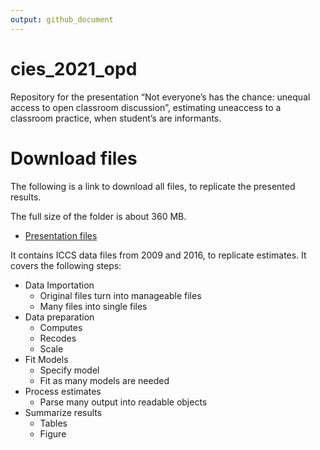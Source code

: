 ```yaml
---
output: github_document
---
```


# cies_2021_opd

Repository for the presentation "Not everyone’s has the chance: unequal access to open classroom discussion", estimating uneaccess to a classroom practice, when student's are informants.

# Download files

The following is a link to download all files, to replicate the presented results.

The full size of the folder is about 360 MB.

- [Presentation files](https://www.dropbox.com/sh/m0ho4uweckikbgm/AAAhn0iZDsLqBT8y8AdP6ev7a?dl=1)

It contains ICCS data files from 2009 and 2016, to replicate estimates.
It covers the following steps:


- Data Importation
  + Original files turn into manageable files
  + Many files into single files
- Data preparation
  + Computes
  + Recodes
  + Scale
- Fit Models
  + Specify model
  + Fit as many models are needed
- Process estimates
  + Parse many output into readable objects
- Summarize results
  + Tables
  + Figure
